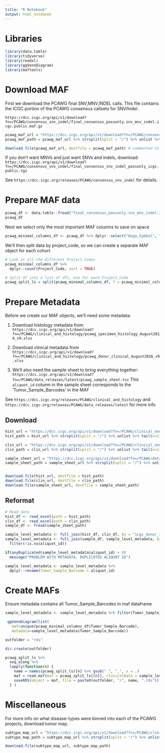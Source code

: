 ```yaml
---
title: "R Notebook"
output: html_notebook
---
```


# Libraries

```r
library(data.table)
library(tidyverse)
library(readxl)
library(ggVennDiagram)
library(maftools)
```


# Download MAF
First we download the PCAWG final SNV,MNV,INDEL calls. This file contains the ICGC portion of the PCAWG consensus callsets for SNV/Indel.

`https://dcc.icgc.org/api/v1/download?fn=/PCAWG/consensus_snv_indel/final_consensus_passonly.snv_mnv_indel.icgc.public.maf.gz`

```r
pcawg_maf_url = "https://dcc.icgc.org/api/v1/download?fn=/PCAWG/consensus_snv_indel/final_consensus_passonly.snv_mnv_indel.icgc.public.maf.gz"
pcawg_maf_path = pcawg_maf_url %>% strsplit(split = "/") %>% unlist %>% tail(n=1)

download.file(pcawg_maf_url, destfile = pcawg_maf_path) # commented to make sure it never runs
```


If you don't want MNVs and just want SNVs and indels, download:
`https://dcc.icgc.org/api/v1/download?fn=/PCAWG/consensus_snv_indel/final_consensus_snv_indel_passonly_icgc.public.tgz`

See `https://dcc.icgc.org/releases/PCAWG/consensus_snv_indel` for details.


# Prepare MAF data

```r
pcawg_df <- data.table::fread("final_consensus_passonly.snv_mnv_indel.icgc.public.maf")
pcawg_df
```

Next we select only the most important MAF columns to save on space

```r
pcawg_minimal_columns_df <- pcawg_df %>% dplyr::select("Hugo_Symbol", "Chromosome", Start_Position = "Start_position", End_Position = "End_position", "Reference_Allele", "Tumor_Seq_Allele2", "Variant_Classification", "Variant_Type", "Tumor_Sample_Barcode", "t_ref_count", "t_alt_count", "Donor_ID","Project_Code")
```


We'll then split data by project_code, so we can create a separate MAF object for each cohort

```r

# Look at all the different Project Codes
pcawg_minimal_columns_df %>%
  dplyr::count(Project_Code, sort = TRUE)

# Split df into a list of dfs, one for each Project_Code
pcawg_split_ls = split(pcawg_minimal_columns_df, f = pcawg_minimal_columns_df$Project_Code)
```


# Prepare Metadata

Before we create our MAF objects, we'll need some metadata:

1. Download histology metadata from
`https://dcc.icgc.org/api/v1/download?fn=/PCAWG/clinical_and_histology/pcawg_specimen_histology_August2016_v9.xlsx`

2. Download clinical metadata from 
`https://dcc.icgc.org/api/v1/download?fn=/PCAWG/clinical_and_histology/pcawg_donor_clinical_August2016_v9.xlsx`

3. We'll also need the sample sheet to bring everything together:
 `https://dcc.icgc.org/api/v1/download?fn=/PCAWG/data_releases/latest/pcawg_sample_sheet.tsv`
This `aliquot_id` column in the sample sheet corresponds to the 'Tumor_Sample_Barcodes' in the MAF

See
`https://dcc.icgc.org/releases/PCAWG/clinical_and_histology` and `https://dcc.icgc.org/releases/PCAWG/data_releases/latest` for more info

## Download
```r
hist_url = "https://dcc.icgc.org/api/v1/download?fn=/PCAWG/clinical_and_histology/pcawg_specimen_histology_August2016_v9.xlsx"
hist_path = hist_url %>% strsplit(split = "/") %>% unlist %>% tail(n=1)

clin_url = "https://dcc.icgc.org/api/v1/download?fn=/PCAWG/clinical_and_histology/pcawg_donor_clinical_August2016_v9.xlsx"
clin_path = clin_url %>% strsplit(split = "/") %>% unlist %>% tail(n=1)

sample_sheet_url = "https://dcc.icgc.org/api/v1/download?fn=/PCAWG/data_releases/latest/pcawg_sample_sheet.tsv"
sample_sheet_path = sample_sheet_url %>% strsplit(split = "/") %>% unlist %>% tail(n=1)


download.file(hist_url, destfile = hist_path)
download.file(clin_url, destfile = clin_path)
download.file(sample_sheet_url, destfile = sample_sheet_path)
```


## Reformat

```r

# Read data
hist_df <- read_excel(path = hist_path)
clin_df <- read_excel(path = clin_path)
sample_df <- fread(sample_sheet_path)

sample_level_metadata <- full_join(hist_df, clin_df, by = "icgc_donor_id")
sample_level_metadata <- full_join(sample_df, sample_level_metadata, by = "icgc_sample_id") %>% 
  filter(!is.na(aliquot_id))

if(anyDuplicated(sample_level_metadata$aliquot_id) > 0)
  message("PROBLEM WITH METADATA, DUPLICATED ALIQUOT ID")

sample_level_metadata <- sample_level_metadata %>% 
  dplyr::rename(Tumor_Sample_Barcode = aliquot_id)

```


# Create MAFs

Ensure metadata contains all Tumor_Sample_Barcodes in maf dataframe
```r

sample_level_metadata <- sample_level_metadata %>% filter(Tumor_Sample_Barcode %in% pcawg_minimal_columns_df$Tumor_Sample_Barcode)

 ggVennDiagram(list(
   maf=unique(pcawg_minimal_columns_df$Tumor_Sample_Barcode), 
   metadata=sample_level_metadata$Tumor_Sample_Barcode))

```

```r
outfolder = "rds"

dir.create(outfolder)

pcawg_split_ls %>% 
  seq_along %>% 
  lapply(function(n) {
    name = names(pcawg_split_ls)[n] %>% gsub(" ", "_", x = .)
    maf = read.maf(maf = pcawg_split_ls[[n]], clinicalData = sample_level_metadata)
    saveRDS(object = maf, file = paste0(outfolder, "/", name, ".rds"))
  } )

```

# Miscellaneous 
For more info on what disease-types were binned into each of the PCAWG projects, download tumor map.

```r
subtype_map_url = "https://dcc.icgc.org/api/v1/download?fn=/PCAWG/clinical_and_histology/tumour_subtype_consolidation_map.xlsx"
subtype_map_path = subtype_map_url %>% strsplit(split = "/") %>% unlist() %>% tail(1)

download.file(subtype_map_url, subtype_map_path)
```


